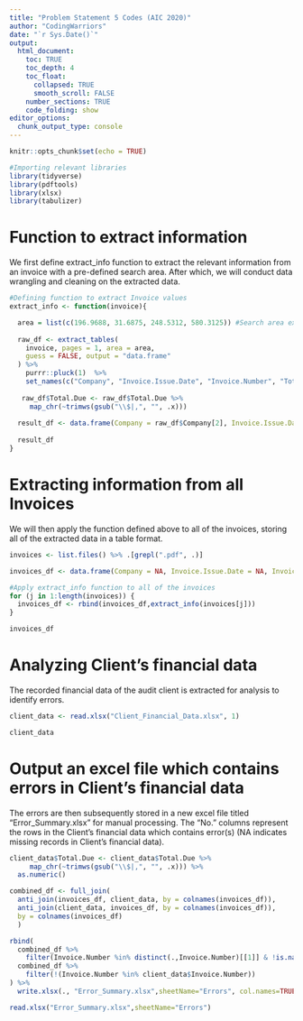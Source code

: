 ```yaml
---
title: "Problem Statement 5 Codes (AIC 2020)"
author: "CodingWarriors"
date: "`r Sys.Date()`"
output: 
  html_document:
    toc: TRUE
    toc_depth: 4
    toc_float: 
      collapsed: TRUE
      smooth_scroll: FALSE
    number_sections: TRUE
    code_folding: show 
editor_options: 
  chunk_output_type: console
---
```


```r
knitr::opts_chunk$set(echo = TRUE)
```


```r
#Importing relevant libraries
library(tidyverse)
library(pdftools)
library(xlsx)
library(tabulizer)
```

# Function to extract information 

We first define extract_info function to extract the relevant information from an invoice with a pre-defined search area. After which, we will conduct data wrangling and cleaning on the extracted data.
```r
#Defining function to extract Invoice values
extract_info <- function(invoice){

  area = list(c(196.9688, 31.6875, 248.5312, 580.3125)) #Search area extracted using tabulizer::locate_areas()
  
  raw_df <- extract_tables(
    invoice, pages = 1, area = area, 
    guess = FALSE, output = "data.frame"
  ) %>% 
    purrr::pluck(1)  %>%
    set_names(c("Company", "Invoice.Issue.Date", "Invoice.Number", "Total.Due")) 
  
   raw_df$Total.Due <- raw_df$Total.Due %>%
     map_chr(~trimws(gsub("\\$|,", "", .x)))
  
  result_df <- data.frame(Company = raw_df$Company[2], Invoice.Issue.Date = raw_df$Invoice.Issue.Date[1], Invoice.Number = raw_df$Invoice.Number[1], Total.Due = as.numeric(raw_df$Total.Due[2]))
  
  result_df
}

```

# Extracting information from all Invoices
We will then apply the function defined above to all of the invoices, storing all of the extracted data in a table format.
```r
invoices <- list.files() %>% .[grepl(".pdf", .)] 

invoices_df <- data.frame(Company = NA, Invoice.Issue.Date = NA, Invoice.Number = NA, Total.Due = NA)[numeric(0),]

#Apply extract_info function to all of the invoices
for (j in 1:length(invoices)) {
  invoices_df <- rbind(invoices_df,extract_info(invoices[j]))
}

invoices_df
```

# Analyzing Client's financial data 
The recorded financial data of the audit client is extracted for analysis to identify errors. 
```r
client_data <- read.xlsx("Client_Financial_Data.xlsx", 1)

client_data
```


# Output an excel file which contains errors in Client's financial data
The errors are then subsequently stored in a new excel file titled "Error_Summary.xlsx" for manual processing. The "No." columns represent the rows in the Client's financial data which contains error(s) (NA indicates missing records in Client's financial data).

```r
client_data$Total.Due <- client_data$Total.Due %>%
     map_chr(~trimws(gsub("\\$|,", "", .x))) %>%
  as.numeric()

combined_df <- full_join(
  anti_join(invoices_df, client_data, by = colnames(invoices_df)), 
  anti_join(client_data, invoices_df, by = colnames(invoices_df)), 
  by = colnames(invoices_df)
  ) 

rbind(
  combined_df %>%
    filter(Invoice.Number %in% distinct(.,Invoice.Number)[[1]] & !is.na(No.)), 
  combined_df %>%
    filter(!(Invoice.Number %in% client_data$Invoice.Number))
) %>%
  write.xlsx(., "Error_Summary.xlsx",sheetName="Errors", col.names=TRUE, row.names=FALSE, append=FALSE)

read.xlsx("Error_Summary.xlsx",sheetName="Errors")
```
